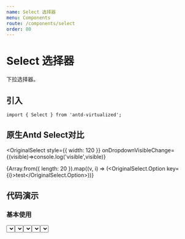 ```yaml
---
name: Select 选择器
menu: Components
route: /components/select
order: 80
---
```



# Select 选择器

下拉选择器。

## 引入

```
import { Select } from 'antd-virtualized';
```
## 原生Antd Select对比

<OriginalSelect
  style={{ width: 120 }}
  onDropdownVisibleChange={(visible)=>console.log('visible',visible)}
>
{Array.from({ length: 20 }).map((v, i) => (<OriginalSelect.Option key={i}>test</OriginalSelect.Option>))}
</OriginalSelect>

## 代码演示

### 基本使用

<Playground>
<Select
  placeholder="支持大数据的Select"
  titleField='name'
  options={Array.from({ length: 2000 }).map((v, i) => ({ id: i, name: 'test' + i }))}
  keyField='id'
  style={{ width: 120 }}
  mode="multiple"
  onDropdownVisibleChange={(visible)=>console.log('visible',visible)}
/>
<Select
  placeholder="支持大数据的Select"
  titleField='name'
  options={[{id:1,name:'1'},{id:'2',name:'2',disabled:true},{id:'3',name:'3'}]}
  keyField='id'
  style={{ width: 120 }}
/>
</Playground>

### 带搜索框

<Playground>
  <State initial={{value: 100}}>
    {({ state, setState }) => (
      <Select
        allowClear
        showSearch
        placeholder="支持大数据的Select"
        titleField='name'
        options={Array.from({ length: 2000 }).map((v, i) => ({ id: i, name: 'test' + i }))}
        keyField='id'
        style={{ width: 120 }}
        defaultValue={state.value}
        filterOption={(input, option) => option.name.indexOf(input) >= 0}
        onChange={(value) => (setState({ value }))}
      />
     )}
  </State>

</Playground>

### 定义下拉列表为空时显示的内容

<Playground>
原始
<Select style={{ width: 120 }}/>
<br/><br/>
自定义 
<Select
  style={{ width: 120 }}
  notFoundContent="数据为空"
/>
</Playground>




## API

<Props of={Select} isToggle title="⚛️ Select props"/>
